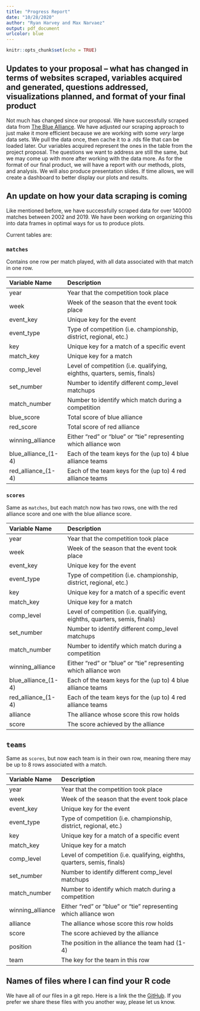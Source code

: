 ```yaml
---
title: "Progress Report"
date: "10/28/2020"
author: "Ryan Harvey and Max Narvaez"
output: pdf_document
urlcolor: blue
---
```


```r
knitr::opts_chunk$set(echo = TRUE)
```

## Updates to your proposal – what has changed in terms of websites scraped, variables acquired and generated, questions addressed, visualizations planned, and format of your final product

Not much has changed since our proposal. We have successfully scraped data from [The Blue Alliance](https://www.thebluealliance.com).
We have adjusted our scraping approach to just make it more efficient because we are working with some *very* large data sets.
We pull the data once, then cache it to a .rds file that can be loaded later.
Our variables acquired represent the ones in the table from the project proposal.
The questions we want to address are still the same, but we may come up with more after working with the data more.
As for the format of our final product, we will have a report with our methods, plots, and analysis.
We will also produce presentation slides.
If time allows, we will create a dashboard to better display our plots and results.


## An update on how your data scraping is coming

Like mentioned before, we have successfully scraped data for over 140000 matches between 2002 and 2019.
We have been working on organizing this into data frames in optimal ways for us to produce plots.

Current tables are:

### `matches`

Contains one row per match played, with all data associated with that match in one row.

Variable Name          Description
--------------------   ------------------------------------------------------------------------------------
year                    Year that the competition took place
week                    Week of the season that the event took place
event_key               Unique key for the event
event_type              Type of competition (i.e. championship, district, regional, etc.)
key                     Unique key for a match of a specific event
match_key               Unique key for a match
comp_level              Level of competition (i.e. qualifying, eighths, quarters, semis, finals)
set_number              Number to identify different comp_level matchups
match_number            Number to identify which match during a competition
blue_score              Total score of blue alliance
red_score               Total score of red alliance
winning_alliance        Either "red" or "blue" or "tie" representing which alliance won
blue_alliance_(1-4)     Each of the team keys for the (up to) 4 blue alliance teams
red_alliance_(1-4)      Each of the team keys for the (up to) 4 red alliance teams
--------------------   ------------------------------------------------------------------------------------

### `scores`

Same as `matches`, but each match now has two rows, one with the red alliance score and one with the blue alliance score.

Variable Name          Description
--------------------   ------------------------------------------------------------------------------------
year                    Year that the competition took place
week                    Week of the season that the event took place
event_key               Unique key for the event
event_type              Type of competition (i.e. championship, district, regional, etc.)
key                     Unique key for a match of a specific event
match_key               Unique key for a match
comp_level              Level of competition (i.e. qualifying, eighths, quarters, semis, finals)
set_number              Number to identify different comp_level matchups
match_number            Number to identify which match during a competition
winning_alliance        Either "red" or "blue" or "tie" representing which alliance won
blue_alliance_(1-4)     Each of the team keys for the (up to) 4 blue alliance teams
red_alliance_(1-4)      Each of the team keys for the (up to) 4 red alliance teams
alliance                The alliance whose score this row holds
score                   The score achieved by the alliance
--------------------   ------------------------------------------------------------------------------------

## `teams`

Same as `scores`, but now each team is in their own row, meaning there may be up to 8 rows associated with a match.

Variable Name          Description
--------------------   ------------------------------------------------------------------------------------
year                    Year that the competition took place
week                    Week of the season that the event took place
event_key               Unique key for the event
event_type              Type of competition (i.e. championship, district, regional, etc.)
key                     Unique key for a match of a specific event
match_key               Unique key for a match
comp_level              Level of competition (i.e. qualifying, eighths, quarters, semis, finals)
set_number              Number to identify different comp_level matchups
match_number            Number to identify which match during a competition
winning_alliance        Either "red" or "blue" or "tie" representing which alliance won
alliance                The alliance whose score this row holds
score                   The score achieved by the alliance
position                The position in the alliance the team had (1-4)
team                    The key for the team in this row
--------------------   ------------------------------------------------------------------------------------


## Names of files where I can find your R code

We have all of our files in a git repo.
Here is a link the the [GitHub](https://github.com/maxnz/data-science-final-project).
If you prefer we share these files with you another way, please let us know.